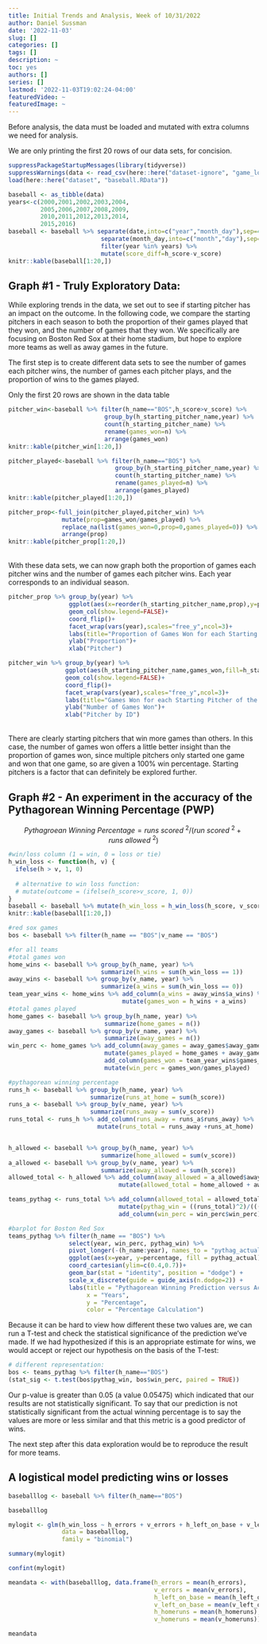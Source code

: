 ```yaml
---
title: Initial Trends and Analysis, Week of 10/31/2022
author: Daniel Sussman
date: '2022-11-03'
slug: []
categories: []
tags: []
description: ~
toc: yes
authors: []
series: []
lastmod: '2022-11-03T19:02:24-04:00'
featuredVideo: ~
featuredImage: ~
---
```


Before analysis, the data must be loaded and mutated with extra columns we need for analysis.

We are only printing the first 20 rows of our data sets, for concision.

```r

suppressPackageStartupMessages(library(tidyverse)) 
suppressWarnings(data <- read_csv(here::here("dataset-ignore", "game_logs.csv"),show_col_types=FALSE))
load(here::here("dataset", "baseball.RData"))

baseball <- as_tibble(data)
years<-c(2000,2001,2002,2003,2004,
         2005,2006,2007,2008,2009,
         2010,2011,2012,2013,2014,
         2015,2016)
baseball <- baseball %>% separate(date,into=c("year","month_day"),sep=4) %>% 
                          separate(month_day,into=c("month","day"),sep=2) %>% 
                          filter(year %in% years) %>% 
                          mutate(score_diff=h_score-v_score)
knitr::kable(baseball[1:20,])
```

## Graph #1 - Truly Exploratory Data: 

While exploring trends in the data, we set out to see if starting pitcher has an impact on the outcome. In the following code, we compare the starting pitchers in each season to both the proportion of their games played that they won, and the number of games that they won. We specifically are focusing on Boston Red Sox at their home stadium, but hope to explore more teams as well as away games in the future.

The first step is to create different data sets to see the number of games each pitcher wins, the number of games each pitcher plays, and the proportion of wins to the games played.

Only the first 20 rows are shown in the data table

```r
pitcher_win<-baseball %>% filter(h_name=="BOS",h_score>v_score) %>% 
                           group_by(h_starting_pitcher_name,year) %>% 
                           count(h_starting_pitcher_name) %>% 
                           rename(games_won=n) %>% 
                           arrange(games_won)
knitr::kable(pitcher_win[1:20,])

pitcher_played<-baseball %>% filter(h_name=="BOS") %>% 
                              group_by(h_starting_pitcher_name,year) %>% 
                              count(h_starting_pitcher_name) %>% 
                              rename(games_played=n) %>% 
                              arrange(games_played)
knitr::kable(pitcher_played[1:20,])

pitcher_prop<-full_join(pitcher_played,pitcher_win) %>% 
               mutate(prop=games_won/games_played) %>% 
               replace_na(list(games_won=0,prop=0,games_played=0)) %>% 
               arrange(prop)
knitr::kable(pitcher_prop[1:20,])
```
 
 <br>
With these data sets, we can now graph both the proportion of games each pitcher wins and the number of games each pitcher wins. Each year corresponds to an individual season.
<br>

```r

pitcher_prop %>% group_by(year) %>%
                 ggplot(aes(x=reorder(h_starting_pitcher_name,prop),y=prop,fill=h_starting_pitcher_name))+
                 geom_col(show.legend=FALSE)+
                 coord_flip()+
                 facet_wrap(vars(year),scales="free_y",ncol=3)+
                 labs(title="Proportion of Games Won for each Starting Pitcher of the Boston Red Sox")+
                 ylab("Proportion")+
                 xlab("Pitcher")

pitcher_win %>% group_by(year) %>%
                ggplot(aes(h_starting_pitcher_name,games_won,fill=h_starting_pitcher_name))+
                geom_col(show.legend=FALSE)+
                coord_flip()+
                facet_wrap(vars(year),scales="free_y",ncol=3)+
                labs(title="Games Won for each Starting Pitcher of the Boston Red Sox")+
                ylab("Number of Games Won")+
                xlab("Pitcher by ID")
```

<br>
There are clearly starting pitchers that win more games than others. In this case, the number of games won offers a little better insight than the proportion of games won, since multiple pitchers only started one game and won that one game, so are given a 100% win percentage. Starting pitchers is a factor that can definitely be explored further.

## Graph #2 - An experiment in the accuracy of the Pythagorean Winning Percentage (PWP)

$$Pythagroean\ Winning\ Percentage = runs\ scored\ ^{2} / (run\ scored\ ^{2} + runs\ allowed\  ^{2})$$
 
```r
#win/loss column (1 = win, 0 = loss or tie)
h_win_loss <- function(h, v) {
  ifelse(h > v, 1, 0)
  
  # alternative to win loss function:
  # mutate(outcome = (ifelse(h_score>v_score, 1, 0))
}
baseball <- baseball %>% mutate(h_win_loss = h_win_loss(h_score, v_score))
knitr::kable(baseball[1:20,])

#red sox games
bos <- baseball %>% filter(h_name == "BOS"|v_name == "BOS")

#for all teams
#total games won
home_wins <- baseball %>% group_by(h_name, year) %>% 
                          summarize(h_wins = sum(h_win_loss == 1))
away_wins <- baseball %>% group_by(v_name, year) %>% 
                          summarize(a_wins = sum(h_win_loss == 0))
team_year_wins <- home_wins %>% add_column(a_wins = away_wins$a_wins) %>% 
                                mutate(games_won = h_wins + a_wins)
#total games played
home_games <- baseball %>% group_by(h_name, year) %>% 
                           summarize(home_games = n())
away_games <- baseball %>% group_by(v_name, year) %>% 
                           summarize(away_games = n())
win_perc <- home_games %>% add_column(away_games = away_games$away_games) %>% 
                           mutate(games_played = home_games + away_games) %>% 
                           add_column(games_won = team_year_wins$games_won) %>% 
                           mutate(win_perc = games_won/games_played)

#pythagorean winning percentage
runs_h <- baseball %>% group_by(h_name, year) %>% 
                       summarize(runs_at_home = sum(h_score))
runs_a <- baseball %>% group_by(v_name, year) %>% 
                       summarize(runs_away = sum(v_score))
runs_total <- runs_h %>% add_column(runs_away = runs_a$runs_away) %>% 
                         mutate(runs_total = runs_away +runs_at_home)


h_allowed <- baseball %>% group_by(h_name, year) %>% 
                          summarize(home_allowed = sum(v_score))
a_allowed <- baseball %>% group_by(v_name, year) %>% 
                          summarize(away_allowed = sum(h_score))
allowed_total <- h_allowed %>% add_column(away_allowed = a_allowed$away_allowed) %>% 
                               mutate(allowed_total = home_allowed + away_allowed)

teams_pythag <- runs_total %>% add_column(allowed_total = allowed_total$allowed_total) %>% 
                               mutate(pythag_win = ((runs_total)^2)/(((runs_total)^2) + ((allowed_total)^2))) %>%
                               add_column(win_perc = win_perc$win_perc)

#barplot for Boston Red Sox
teams_pythag %>% filter(h_name == "BOS") %>% 
                 select(year, win_perc, pythag_win) %>% 
                 pivot_longer(-(h_name:year), names_to = "pythag_actual", values_to = "percentage") %>%
                 ggplot(aes(x=year, y=percentage, fill = pythag_actual)) + 
                 coord_cartesian(ylim=c(0.4,0.7))+
                 geom_bar(stat = "identity", position = "dodge") + 
                 scale_x_discrete(guide = guide_axis(n.dodge=2)) + 
                 labs(title = "Pythagorean Winning Prediction versus Actual Winning Percentage", 
                      x = "Years", 
                      y = "Percentage", 
                      color = "Percentage Calculation")
```
Because it can be hard to view how different these two values are, we can run a T-test and check the statistical significance of the prediction we've made. If we had hypothesized if this is an appropriate estimate for wins, we would accept or reject our hypothesis on the basis of the T-test: 

``` r
# different representation:
bos <- teams_pythag %>% filter(h_name=="BOS")
(stat_sig <- t.test(bos$pythag_win, bos$win_perc, paired = TRUE))

```
Our p-value is greater than 0.05 (a value 0.05475) which indicated that our results are not statistically significant. To say that our prediction is not statistically significant from the actual winning percentage is to say the values are more or less similar and that this metric is a good predictor of wins. 

The next step after this data exploration would be to reproduce the result for more teams. 


## A logistical model predicting wins or losses

```r
baseballlog <- baseball %>% filter(h_name=="BOS")

baseballlog

mylogit <- glm(h_win_loss ~ h_errors + v_errors + h_left_on_base + v_left_on_base + h_homeruns + v_homeruns, 
               data = baseballlog, 
               family = "binomial")

summary(mylogit)

confint(mylogit)

meandata <- with(baseballlog, data.frame(h_errors = mean(h_errors), 
                                         v_errors = mean(v_errors), 
                                         h_left_on_base = mean(h_left_on_base), 
                                         v_left_on_base = mean(v_left_on_base), 
                                         h_homeruns = mean(h_homeruns), 
                                         v_homeruns = mean(v_homeruns)))

meandata
```
